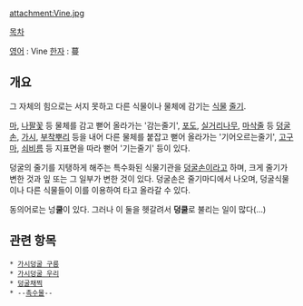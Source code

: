 attachment:Vine.jpg

[[목차]]

[[영어]] : Vine
[[한자]] : 蔓

== 개요 ==
그 자체의 힘으로는 서지 못하고 다른 식물이나 물체에 감기는 [[식물]] [[줄기]].

[[마]], [[나팔꽃]] 등 물체를 감고 뻗어 올라가는 '감는줄기', [[포도]], [[실거리나무]], [[마삭줄]] 등 [[덩굴손]], [[가시]], [[부착뿌리]] 등을 내어 다른 물체를 붙잡고 뻗어 올라가는 '기어오르는줄기', [[고구마]], [[쇠비름]] 등 지표면을 따라 뻗어 '기는줄기' 등이 있다.

덩굴의 줄기를 지탱하게 해주는 특수화된 식물기관을 [[덩굴손]]이라고 하며, 크게 줄기가 변한 것과 잎 또는 그 일부가 변한 것이 있다. 덩굴손은 줄기마디에서 나오며, 덩굴식물이나 다른 식물들이 이를 이용하여 타고 올라갈 수 있다.

동의어로는 넝'''쿨'''이 있다. 그러나 이 둘을 헷갈려서 '''덩쿨'''로 불리는 일이 많다(...)

== 관련 항목 ==
 * [[가시덩굴 구릉]]
 * [[가시덩굴 우리]]
 * [[덩굴채찍]]
 * --[[촉수물]]--
